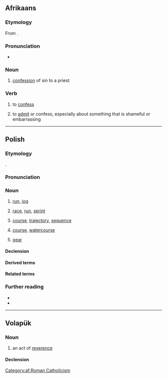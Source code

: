 ==Afrikaans==

===Etymology===
From {{inh|af|nl|biecht}}.

===Pronunciation===
* {{IPA|af|/ˈbiχ/}}

===Noun===
{{af-noun|biegte}}

# {{lb|af|religion}} [[confession]] of sin to a priest

===Verb===
{{af-verb}}

# {{lb|af|religion}} to [[confess]]
# to [[admit]] or confess, especially about something that is shameful or embarrassing

[[Category:af:Roman Catholicism]]

----

==Polish==
{{wp|lang=pl}}

===Etymology===
{{inh+|pl|sla-pro|*běgъ}}.

===Pronunciation===
{{pl-p|a=pl-bieg.ogg}}

===Noun===
{{pl-noun|m-in}}

# [[run]], [[jog]]
#: {{coi|pl|'''bieg''' po zdrowie|a '''run''' for health}}
#: {{coi|pl|długi '''bieg'''|a long '''run'''}}
#: {{coi|pl|forsowny'''bieg'''|a strenuous '''run'''}}
#: {{coi|pl|krótki '''bieg'''|a short '''run'''}}
#: {{coi|pl|męczący '''bieg'''|a tiring '''run'''}}
#: {{coi|pl|szaleńczy '''bieg'''|a crazy/mad '''run'''}}
#: {{coi|pl|szybki '''bieg'''|a fast '''run'''}}
#: {{coi|pl|zmęczony '''biegiem'''|tired after a '''run'''}}
#: {{coi|pl|spocony od '''biegu'''|sweaty after a '''run'''}}
#: {{coi|pl|zdyszany od '''biegu'''|out of breath after a '''run'''}}
#: {{coi|pl|zmęczyć się '''biegiem'''|to tire oneself '''running'''}}
# {{lb|pl|athletics|sports}} [[race]], [[run]], [[sprint]] {{gl|competition}}
#: {{coi|pl|'''bieg''' długodystansowy|a long-distance '''run'''}}
#: {{coi|pl|'''bieg''' krótki|a short '''sprint'''}}
#: {{coi|pl|'''bieg''' eliminacyjny|preliminary '''run'''}}
#: {{coi|pl|'''bieg''' maratoński|a marathon '''run'''}}
#: {{coi|pl|'''bieg''' sprinterski|a '''sprint'''}}
#: {{coi|pl|'''bieg''' narciarski|a ski '''run'''}}
#: {{coi|pl|'''bieg''' przełajowy|a cross-country '''run'''}}
#: {{coi|pl|'''bieg''' zjazdowy|a downhill '''run'''}}
#: {{coi|pl|'''bieg''' uliczny|a downhill '''run'''}}
#: {{coi|pl|'''bieg''' na sto metrów|a hundred-meter '''run'''}}
#: {{coi|pl|'''bieg''' na orientację|'''orienteering'''}}
#: {{coi|pl|'''bieg''' przez płotki|a hurdle '''race'''}}
#: {{coi|pl|'''bieg''' z przeszkodami|obstacle '''race'''}}
#: {{coi|pl|wygrać '''bieg'''|to win a '''race'''}}
# [[course]], [[trajectory]], [[sequence]]
#: {{coi|pl|z '''biegiem''' czasu|over time/over the '''course''' of time}}
#: {{coi|pl|'''bieg''' planet|the '''trajectory''' of planets}}
#: {{coi|pl|'''bieg''' pociągu|a train’s '''course'''}}
#: {{coi|pl|przyspieszyć  '''bieg'''|to '''expedite'''}}
#: {{coi|pl|zwolnić '''bieg'''|to '''slow''' things '''down'''}}
#: {{coi|pl|dalszy '''bieg''' czegoś|a further '''course'''}}
#: {{coi|pl|dotychczasowy '''bieg''' czegoś|the hitherto '''course''' of something/the '''course''' thus far}}
#: {{coi|pl|normalny '''bieg''' czegoś|the normal '''flow''' of something}}
#: {{coi|pl|'''bieg''' dziejów/historii|the '''course''' of history}}
#: {{coi|pl|'''bieg''' spraw|the '''order''' of things}}
#: {{coi|pl|'''bieg''' wydarzeń/wypadków/zdarzeń|the '''course''' of events}}
#: {{coi|pl|'''bieg''' życia|the '''course''' of life}}
#: {{coi|pl|'''bieg''' myśli|a '''train''' of thought}}
#: {{coi|pl|'''bieg''' czasu|the '''course''' of time}}
#: {{coi|pl|odwrócić '''bieg''' czegoś|to turn the '''tide''' of something}}
#: {{coi|pl|zmienić '''bieg''' czegoś|to change the '''course''' of something}}
#: {{coi|pl|wpłynąć na '''bieg''' czegoś|to affect the '''course''' of something}}
# [[course]], [[watercourse]]
#: {{coi|pl|'''bieg''' rzeki|a river’s '''watercourse'''}}
#: {{coi|pl|'''bieg''' strumienia|a stream’s '''watercourse'''}}
#: {{coi|pl|iść/płynąć z '''biegiem''' czegoś|to go with the (physical) '''flow''' of something/to go downstream}}
# [[gear]] {{gl|a configuration of the transmission of an motor car}}
#: {{coi|pl|pierwszy '''bieg'''|first '''gear'''}}
#: {{coi|pl|wsteczny  '''bieg'''|reverse '''gear'''}}
#: {{coi|pl|bezpośredni '''bieg'''|fast '''gear'''}}
#: {{coi|pl|jałowy '''bieg'''|'''idle'''}}
#: {{coi|pl|zredukować '''bieg'''|to shift down a '''gear'''/to downshift}}
#: {{coi|pl|włączyć  '''bieg'''|to shift into a '''gear'''}}
#: {{coi|pl|wrzucić  '''bieg'''|to put into '''drive'''}}
#: {{coi|pl|zmienić '''bieg'''|to shift '''gears'''}}
#: {{coi|pl|ruszyć/ruszać na (pierwszym/wstecznym) '''bieg'''|to put into (first/reverse) '''gear'''}}

====Declension====
{{pl-decl-noun-m-in}}

====Derived terms====
{{col3|pl|title=adjective/adverb|na jałowym biegu}}
{{col3|pl|title=adverbs|biegiem|w biegu}}
{{col3|pl|title=nouns|bieg rozstawny|skrzynia biegów}}
{{col3|pl|title=verbs|[[nadawać bieg]] {{g|impf}}, [[nadać bieg]] {{g|pf}}}}

====Related terms====
{{col3|pl|title=adjectives|biegnikowy|biegły|biegowy|biegunowy}}
{{col3|pl|title=adverbs|biegle|biegowo|biegunowo}}
{{col3|pl|title=nouns|biegacz|biegaczka|bieganina|biegnik|biegłość|biegówka|biegun|biegunka|biegunowość|biegus}}
{{col3|pl|title=verbs|[[biec]] {{g|impf}}, [[pobiec]] {{g|pf}}|[[biegać]] {{g|impf}}}}

===Further reading===
* {{R:pl:WSJP}}
* {{R:pl:PWN}}

{{C|pl|Automotive|Exercise}}

----

==Volapük==

===Noun===
{{vo-noun}}

# an act of [[reverence]]

====Declension====
{{vo-decl-noun}}